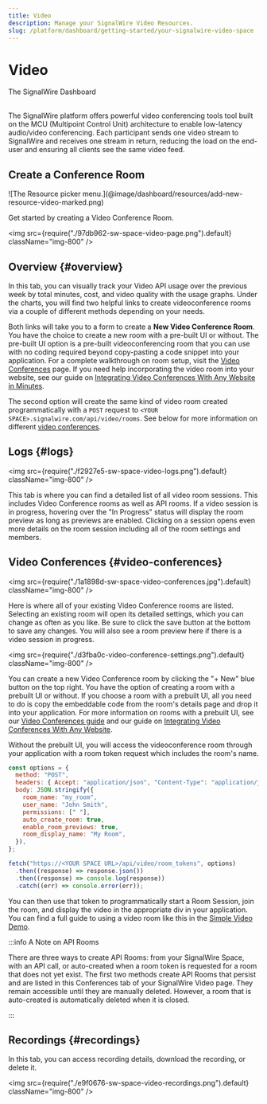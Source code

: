 ```yaml
---
title: Video
description: Manage your SignalWire Video Resources.
slug: /platform/dashboard/getting-started/your-signalwire-video-space
---
```


# Video

<Subtitle>The SignalWire Dashboard</Subtitle><br/><br/>


The SignalWire platform offers powerful video conferencing tools tool built on the MCU (Multipoint Control Unit) architecture to enable low-latency audio/video conferencing. 
Each participant sends one video stream to SignalWire and receives one stream in return, reducing the load on the end-user and ensuring all clients see the same video feed. 

## Create a Conference Room

<Frame caption="Select 'Conference Room' from the Resources menu.">
![The Resource picker menu.](@image/dashboard/resources/add-new-resource-video-marked.png)
</Frame>

Get started by creating a Video Conference Room.

<NewLegacy />

<img src={require("./97db962-sw-space-video-page.png").default} className="img-800" />

## Overview {#overview}

In this tab, you can visually track your Video API usage over the previous week by total minutes, cost, and video quality with the usage graphs. 
Under the charts, you will find two helpful links to create videoconference rooms via a couple of different methods depending on your needs.

Both links will take you to a form to create a **New Video Conference Room**. 
You have the choice to create a new room with a pre-built UI or without. 
The pre-built UI option is a pre-built videoconferencing room that you can use with no coding required beyond copy-pasting a code snippet into your application. 
For a complete walkthrough on room setup, visit the [Video Conferences](/video/getting-started/video-conferences) page. 
If you need help incorporating the video room into your website, see our guide on 
[Integrating Video Conferences With Any Website in Minutes](/video/getting-started/creating-a-video-room).

The second option will create the same kind of video room created programmatically with a `POST` request to `<YOUR SPACE>.signalwire.com/api/video/rooms`. 
See below for more information on different [video conferences](#video-conferences).

## Logs {#logs}

<img src={require("./f2927e5-sw-space-video-logs.png").default} className="img-800" />

This tab is where you can find a detailed list of all video room sessions. This includes Video Conference rooms as well as API rooms. 
If a video session is in progress, hovering over the "In Progress" status will display the room preview as long as previews are enabled. 
Clicking on a session opens even more details on the room session including all of the room settings and members.

## Video Conferences {#video-conferences}

<img
  src={require("./1a1898d-sw-space-video-conferences.jpg").default}
  className="img-800"
/>

Here is where all of your existing Video Conference rooms are listed. Selecting an existing room will open its detailed settings, which you can change as often as you like. 
Be sure to click the save button at the bottom to save any changes. You will also see a room preview here if there is a video session in progress.

<img
  src={require("./d3fba0c-video-conference-settings.png").default}
  className="img-800"
/>

You can create a new Video Conference room by clicking the "+ New" blue button on the top right. 
You have the option of creating a room with a prebuilt UI or without. 
If you choose a room with a prebuilt UI, all you need to do is copy the embeddable code from the room's details page and drop it into your application. 
For more information on rooms with a prebuilt UI, see our [Video Conferences guide](/video/getting-started/video-conferences) and our guide on 
[Integrating Video Conferences With Any Website](/video/getting-started/creating-a-video-room).

Without the prebuilt UI, you will access the videoconference room through your application with a room token request which includes the room's name.

```js
const options = {
  method: "POST",
  headers: { Accept: "application/json", "Content-Type": "application/json" },
  body: JSON.stringify({
    room_name: "my_room",
    user_name: "John Smith",
    permissions: [" "],
    auto_create_room: true,
    enable_room_previews: true,
    room_display_name: "My Room",
  }),
};

fetch("https://<YOUR SPACE URL>/api/video/room_tokens", options)
  .then((response) => response.json())
  .then((response) => console.log(response))
  .catch((err) => console.error(err));
```

You can then use that token to programmatically start a Room Session, join the room, and display the video in the appropriate div in your application. 
You can find a full guide to using a video room like this in the [Simple Video Demo](/video/getting-started/simple-video-demo).

:::info A Note on API Rooms

There are three ways to create API Rooms: from your SignalWire Space, with an API call, or auto-created when a room token is requested for a room that does not yet exist. 
The first two methods create API Rooms that persist and are listed in this Conferences tab of your SignalWire Video page. 
They remain accessible until they are manually deleted. 
However, a room that is auto-created is automatically deleted when it is closed.

:::

## Recordings {#recordings}

In this tab, you can access recording details, download the recording, or delete it.

<img
  src={require("./e9f0676-sw-space-video-recordings.png").default}
  className="img-800"
/>
